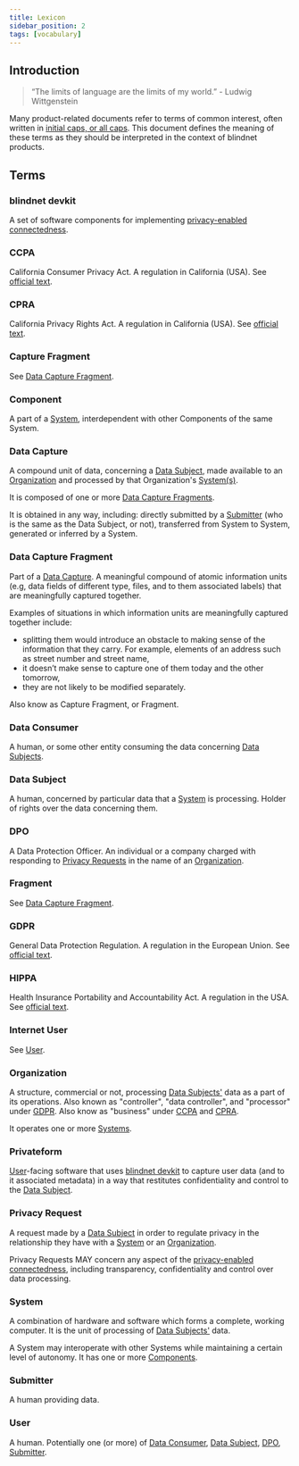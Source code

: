 ```yaml
---
title: Lexicon
sidebar_position: 2
tags: [vocabulary]
---
```


<!-- moved from https://github.com/blindnet-io/product-management/blob/de8fdb8/refs/lexicon/RFC-Lexicon-2.md -->

## Introduction

>
> “The limits of language are the limits of my world.” - Ludwig Wittgenstein
>

Many product-related documents refer to terms of common interest, often written in [initial caps, or all caps](https://en.wikipedia.org/wiki/Letter_case#Stylistic_or_specialised_usage). This document defines the meaning of these terms as they should be interpreted in the context of blindnet products.

## Terms

### blindnet devkit

A set of software components for implementing [privacy-enabled connectedness](./notions-of-privacy#privacy-enabled-connectedness).

### CCPA

California Consumer Privacy Act. A regulation in California (USA). See [official text](https://leginfo.legislature.ca.gov/faces/billTextClient.xhtml?bill_id=201720180AB375).

### CPRA

California Privacy Rights Act. A regulation in California (USA). See [official text](https://vig.cdn.sos.ca.gov/2020/general/pdf/topl-prop24.pdf).

### Capture Fragment

See [Data Capture Fragment](#data-capture-fragment).

### Component

A part of a [System](#system), interdependent with other Components of the same System.

### Data Capture

A compound unit of data, concerning a [Data Subject](#data-subject), made available to an [Organization](#organization) and processed by that Organization's [System(s)](#system).

It is composed of one or more [Data Capture Fragments](#data-capture-fragment).

It is obtained in any way, including: directly submitted by a [Submitter](#submitter) (who is the same as the Data Subject, or not), transferred from System to System, generated or inferred by a System.

### Data Capture Fragment

Part of a [Data Capture](#data-capture). A meaningful compound of atomic information units (e.g, data fields of different type, files, and to them associated labels) that are meaningfully captured together.

Examples of situations in which information units are meaningfully captured together include:
- splitting them would introduce an obstacle to making sense of the information that they carry. For example, elements of an address such as street number and street name,
- it doesn’t make sense to capture one of them today and the other tomorrow,
- they are not likely to be modified separately.

Also know as Capture Fragment, or Fragment.

### Data Consumer

A human, or some other entity consuming the data concerning [Data Subjects](#data-subject).

### Data Subject

A human, concerned by particular data that a [System](#system) is processing. Holder of rights over the data concerning them.

### DPO

A Data Protection Officer. An individual or a company charged with responding to [Privacy Requests](#privacy-request) in the name of an [Organization](#organization).

### Fragment

See [Data Capture Fragment](#data-capture-fragment).

### GDPR

General Data Protection Regulation. A regulation in the European Union. See [official text](https://eur-lex.europa.eu/eli/reg/2016/679/oj).

### HIPPA

Health Insurance Portability and Accountability Act. A regulation in the USA. See [official text](https://www.govinfo.gov/content/pkg/PLAW-104publ191/html/PLAW-104publ191.htm).

### Internet User

See [User](#user).

### Organization

A structure, commercial or not, processing [Data Subjects'](#data-subject) data as a part of its operations.
Also known as "controller", "data controller", and "processor" under [GDPR](#GDPR).
Also know as "business" under [CCPA](#CCPA) and [CPRA](#CPRA).

It operates one or more [Systems](#system).

### Privateform

[User](#user)-facing software that uses [blindnet devkit](#blindnet-devkit) to capture user data (and to it associated metadata) in a way that restitutes confidentiality and control to the [Data Subject](#data-subject).

### Privacy Request

A request made by a [Data Subject](#data-subject) in order to regulate privacy in the relationship they have with a [System](#system) or an [Organization](#organization).

Privacy Requests MAY concern any aspect of the [privacy-enabled connectedness](./notions-of-privacy#privacy-enabled-connectedness), including transparency, confidentiality and control over data processing.

### System

A combination of hardware and software which forms a complete, working computer.
It is the unit of processing of [Data Subjects'](#data-subject) data.

A System may interoperate with other Systems while maintaining a certain level of autonomy.
It has one or more [Components](#components).

### Submitter

A human providing data.

### User

A human. Potentially one (or more) of [Data Consumer](#data-consumer), [Data Subject](#data-subject), [DPO](#dpo), [Submitter](#submitter).
